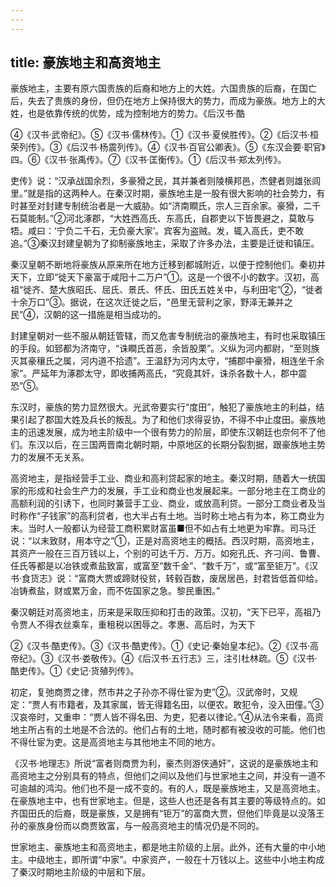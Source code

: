 ```yaml
---
---
---
```

title: 豪族地主和高资地主
---



豪族地主，主要有原六国贵族的后裔和地方上的大姓。六国贵族的后裔，在国亡后，失去了贵族的身份，但仍在地方上保持很大的势力，而成为豪族。地方上的大姓，也是依靠传统的优势，成为控制地方的势力。《后汉书·酷

④《汉书·武帝纪》。⑤《汉书·儒林传》。①《汉书·夏侯胜传》。②《后汉书·桓荣列传》。③《后汉书·杨震列传》。④《汉书·百官公卿表》。⑤《东汉会要·职官》四。⑥《汉书·张禹传》。⑦《汉书·匡衡传》。①《后汉书·郑太列传》。

吏传》说：“汉承战国余烈，多豪猾之民，其并兼者则陵横邦邑，杰健者则雄张闾里。”就是指的这两种人。在秦汉时期，豪族地主是一股有很大影响的社会势力，有时甚至对封建专制统治者是一大威胁。如“济南瞷氏，宗人三百余家。豪猾，二千石莫能制。”②河北涿郡，“大姓西高氏、东高氏，自郡吏以下皆畏避之，莫敢与牾。咸曰：‘宁负二千石，无负豪大家’。宾客为盗贼。发，辄入高氏，吏不敢追。”③秦汉封建皇朝为了抑制豪族地主，采取了许多办法，主要是迁徙和镇压。

秦汉皇朝不断地将豪族从原来所在地方迁移到都城附近，以便于控制他们。秦初并天下，立即“徙天下豪富于咸阳十二万户”①。这是一个很不小的数字。汉初，高祖“徙齐、楚大族昭氏、屈氏、景氏、怀氏、田氏五姓关中，与利田宅”②，“徙者十余万口”③。据说，在这次迁徙之后，“邑里无营利之家，野泽无兼并之民”④，汉朝的这一措施是相当成功的。

封建皇朝对一些不服从朝廷管辖，而又危害专制统治的豪族地主，有时也采取镇压的手段。如郅都为济南守，“诛瞷氏首恶，余皆股栗”。义纵为河内都尉，“至则族灭其豪穰氏之属，河内道不拾遗”。王温舒为河内太守，“捕郡中豪猾，相连坐千余家”。严延年为涿郡太守，即收捕两高氏，“究竟其奸，诛杀各数十人，郡中震恐”⑤。

东汉时，豪族的势力显然很大。光武帝要实行“度田”，触犯了豪族地主的利益，结果引起了郡国大姓及兵长的叛乱。为了和他们求得妥协，不得不中止度田。豪族地主的迅速发展，成为地主阶级中一个很有势力的阶层，即使东汉朝廷也奈何不了他们。东汉以后，在三国两晋南北朝时期，中原地区的长期分裂割据，跟豪族地主势力的发展不无关系。

高资地主，是指经营手工业、商业和高利贷起家的地主。秦汉时期，随着大一统国家的形成和社会生产力的发展，手工业和商业也发展起来。一部分地主在工商业的高额利润的引诱下，也同时兼营手工业、商业，或放高利贷。一部分工商业者及当时称作“子钱家”的高利贷者，也大半占有土地。当时称土地占有为本，称工商业为末。当时人一般都认为经营工商积累财富虽■但不如占有土地更为牢靠。司马迁说：“以末致财，用本守之”①，正是对高资地主的概括。西汉时期，高资地主，其资产一般在三百万钱以上，个别的可达千万、万万。如宛孔氏、齐刁间、鲁曹、任氏等都是以冶铁或煮盐致富，或富至“数千金”、“数千万”，或“富至钜万”。《汉书·食货志》说：“富商大贾或蹄财役贫，转毂百数，废居居邑，封君皆低首仰给。冶铸煮盐，财或累万金，而不佐国家之急。黎民重困。”

秦汉朝廷对高资地主，历来是采取压抑和打击的政策。汉初，“天下已平，高祖乃令贾人不得衣丝乘车，重租税以困辱之。孝惠、高后时，为天下

②《汉书·酷吏传》。③《汉书·酷吏传》。①《史记·秦始皇本纪》。②《汉书·高帝纪》。③《汉书·娄敬传》。④《后汉书·五行志》三，注引杜林疏。⑤《汉书·酷吏传》。①《史记·货殖列传》。

初定，复弛商贾之律，然市井之子孙亦不得仕宦为吏”②。汉武帝时，又规定：“贾人有市籍者，及其家属，皆无得籍名田，以便农。敢犯令，没入田僮。”③汉哀帝时，又重申：“贾人皆不得名田、为吏，犯者以律论。”④从法令来看，高资地主所占有的土地是不合法的。他们占有的土地，随时都有被没收的可能。他们也不得仕宦为吏。这是高资地主与其他地主不同的地方。

《汉书·地理志》所说“富者则商贾为利，豪杰则游侠通奸”，这说的是豪族地主和高资地主之分别具有的特点，但他们之间以及他们与世家地主之间，并没有一道不可逾越的鸿沟。他们也不是一成不变的。有的人，既是豪族地主，又是高资地主。在豪族地主中，也有世家地主。但是，这些人也还是各有其主要的等级特点的。如齐国田氏的后裔，既是豪族，又是拥有“钜万”的富商大贾，但他们毕竟是以没落王孙的豪族身份而以商贾致富，与一般高资地主的情况仍是不同的。

世家地主、豪族地主和高资地主，都是地主阶级的上层。此外，还有大量的中小地主。中级地主，即所谓“中家”。中家资产，一般在十万钱以上。这些中小地主构成了秦汉时期地主阶级的中层和下层。